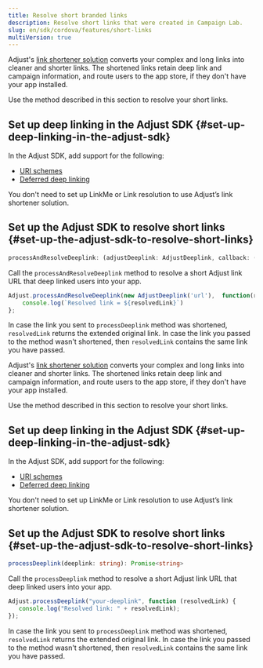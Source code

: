 ```yaml
---
title: Resolve short branded links
description: Resolve short links that were created in Campaign Lab.
slug: en/sdk/cordova/features/short-links
multiVersion: true
---
```


<SdkVersion version="v5">

Adjust's [link shortener solution](https://help.adjust.com/en/article/short-branded-links) converts your complex and long links into cleaner and shorter links. The shortened links retain deep link and campaign information, and route users to the app store, if they don't have your app installed.

Use the method described in this section to resolve your short links.

## Set up deep linking in the Adjust SDK {#set-up-deep-linking-in-the-adjust-sdk}

In the Adjust SDK, add support for the following:

-  [URI schemes](/en/sdk/react-native/features/deep-links)
-  [Deferred deep linking](/en/sdk/react-native/features/deep-links#deferred-deep-linking)

<Callout type="note">

You don't need to set up LinkMe or Link resolution to use Adjust’s link shortener solution.

</Callout>

## Set up the Adjust SDK to resolve short links {#set-up-the-adjust-sdk-to-resolve-short-links}

<CodeBlock title="Method signature">

```ts
processAndResolveDeeplink: (adjustDeeplink: AdjustDeeplink, callback: (resolvedLink: string) => void) => void
```

</CodeBlock>

Call the `processAndResolveDeeplink` method to resolve a short Adjust link URL that deep linked users into your app.

```jsx
Adjust.processAndResolveDeeplink(new AdjustDeeplink('url'),  function(resolvedLink) {
    console.log(`Resolved link = ${resolvedLink}`)
};
```

In case the link you sent to `processDeeplink` method was shortened, `resolvedLink` returns the extended original link. In case the link you passed to the method wasn't shortened, then `resolvedLink` contains the same link you have passed.

</SdkVersion>

<SdkVersion version="v4">

Adjust's [link shortener solution](https://help.adjust.com/en/article/short-branded-links) converts your complex and long links into cleaner and shorter links. The shortened links retain deep link and campaign information, and route users to the app store, if they don't have your app installed.

Use the method described in this section to resolve your short links.

## Set up deep linking in the Adjust SDK {#set-up-deep-linking-in-the-adjust-sdk}

In the Adjust SDK, add support for the following:

-  [URI schemes](/en/sdk/cordova/features/deep-links)
-  [Deferred deep linking](/en/sdk/cordova/features/deep-links#deferred-deep-linking)

<Callout type="note">

You don't need to set up LinkMe or Link resolution to use Adjust’s link shortener solution.

</Callout>

## Set up the Adjust SDK to resolve short links {#set-up-the-adjust-sdk-to-resolve-short-links}

<CodeBlock title="Method signature">

```ts
processDeeplink(deeplink: string): Promise<string>
```

</CodeBlock>

Call the `processDeeplink` method to resolve a short Adjust link URL that deep linked users into your app.

```js
Adjust.processDeeplink("your-deeplink", function (resolvedLink) {
   console.log("Resolved link: " + resolvedLink);
});
```

In case the link you sent to `processDeeplink` method was shortened, `resolvedLink` returns the extended original link. In case the link you passed to the method wasn't shortened, then `resolvedLink` contains the same link you have passed.

</SdkVersion>
